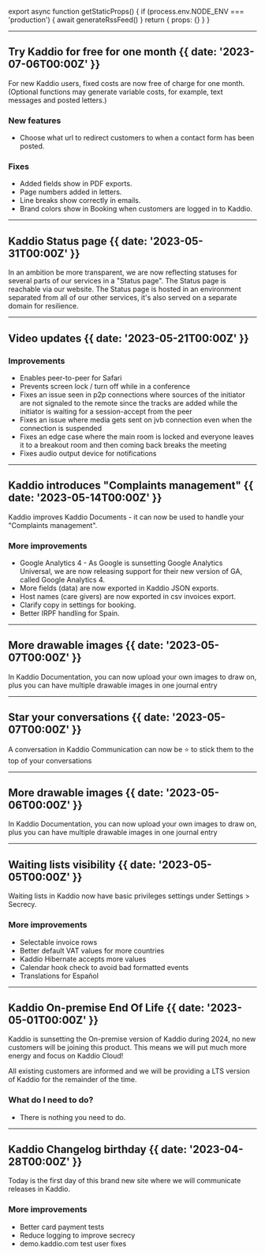 
export async function getStaticProps() {
  if (process.env.NODE_ENV === 'production') {
    await generateRssFeed()
  }
  return { props: {} }
}


---
## Try Kaddio for free for one month {{ date: '2023-07-06T00:00Z' }}

For new Kaddio users, fixed costs are now free of charge for one month. (Optional functions may generate variable costs, for example, text messages and posted letters.)

### <SparkleIcon /> New features
- Choose what url to redirect customers to when a contact form has been posted.

### <SparkleIcon /> Fixes
- Added fields show in PDF exports.
- Page numbers added in letters.
- Line breaks show correctly in emails.
- Brand colors show in Booking when customers are logged in to Kaddio.

---

## Kaddio Status page {{ date: '2023-05-31T00:00Z' }}

In an ambition be more transparent, we are now reflecting statuses for several parts of our services in a "Status page". The Status page is reachable via our website. The Status page is hosted in an environment separated from all of our other services, it's also served on a separate domain for resilience.

---

## Video updates {{ date: '2023-05-21T00:00Z' }}


### <SparkleIcon /> Improvements
- Enables peer-to-peer for Safari
- Prevents screen lock / turn off while in a conference
- Fixes an issue seen in p2p connections where sources of the initiator are not signaled to the remote since the tracks are added while the initiator is waiting for a session-accept from the peer
- Fixes an issue where media gets sent on jvb connection even when the connection is suspended
- Fixes an edge case where the main room is locked and everyone leaves it to a breakout room and then coming back breaks the meeting
- Fixes audio output device for notifications
---

## Kaddio introduces "Complaints management" {{ date: '2023-05-14T00:00Z' }}

Kaddio improves Kaddio Documents - it can now be used to handle your "Complaints management".


### <SparkleIcon /> More improvements
- Google Analytics 4 - As Google is sunsetting Google Analytics Universal, we are now releasing support for their new version of GA, called Google Analytics 4.
- More fields (data) are now exported in Kaddio JSON exports.
- Host names (care givers) are now exported in csv invoices export.
- Clarify copy in settings for booking.
- Better IRPF handling for Spain.


---

## More drawable images {{ date: '2023-05-07T00:00Z' }}

In Kaddio Documentation, you can now upload your own images to draw on, plus you can have multiple drawable images in one journal entry


---


## Star your conversations {{ date: '2023-05-07T00:00Z' }}

A conversation in Kaddio Communication can now be ⭐️ to stick them to the top of your conversations


---

## More drawable images {{ date: '2023-05-06T00:00Z' }}

In Kaddio Documentation, you can now upload your own images to draw on, plus you can have multiple drawable images in one journal entry


---


## Waiting lists visibility {{ date: '2023-05-05T00:00Z' }}

Waiting lists in Kaddio now have basic privileges settings under Settings > Secrecy.

### <SparkleIcon /> More improvements
- Selectable invoice rows
- Better default VAT values for more countries
- Kaddio Hibernate accepts more values
- Calendar hook check to avoid bad formatted events
- Translations for Español

---

## Kaddio On-premise End Of Life {{ date: '2023-05-01T00:00Z' }}

Kaddio is sunsetting the On-premise version of Kaddio during 2024, no new customers will be joining this product. This means we will put much more energy and focus on Kaddio Cloud!

All existing customers are informed and we will be providing a LTS version of Kaddio for the remainder of the time.

### <SparkleIcon /> What do I need to do?
- There is nothing you need to do.


---

## Kaddio Changelog birthday {{ date: '2023-04-28T00:00Z' }}

Today is the first day of this brand new site where we will communicate releases in Kaddio.

### <SparkleIcon /> More improvements
- Better card payment tests
- Reduce logging to improve secrecy
- demo.kaddio.com test user fixes
